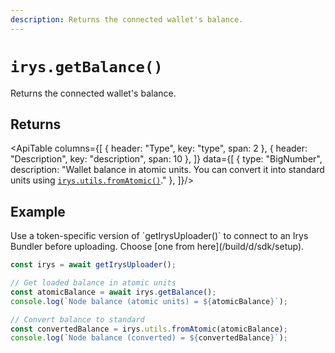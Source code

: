 ```yaml
---
description: Returns the connected wallet's balance.
---
```



# `irys.getBalance()`

Returns the connected wallet's balance.

## Returns

<ApiTable columns={[
	{ header: "Type", key: "type", span: 2 },
	{ header: "Description", key: "description", span: 10 },
]} data={[
	  { type: "BigNumber", description: "Wallet balance in atomic units. You can convert it into standard units using [`irys.utils.fromAtomic()`](../utils/utils-fromAtomic)." },
]}/>


## Example

<Callout type="info" emoji="ℹ️">
	Use a token-specific version of `getIrysUploader()` to connect to an Irys Bundler before uploading. Choose [one from here](/build/d/sdk/setup).  
</Callout>

```js
const irys = await getIrysUploader();

// Get loaded balance in atomic units
const atomicBalance = await irys.getBalance();
console.log(`Node balance (atomic units) = ${atomicBalance}`);

// Convert balance to standard
const convertedBalance = irys.utils.fromAtomic(atomicBalance);
console.log(`Node balance (converted) = ${convertedBalance}`);
```
